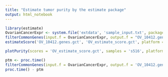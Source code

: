 ```yaml
---
title: "Estimate tumor purity by the estimate package"
output: html_notebook
---
```


```r
library(estimate)
OvarianCancerExpr <- system.file('extdata', 'sample_input.txt', package = 'estimate')
filterCommonGenes(input.f = OvarianCancerExpr, output.f = "OV_10412.genes.gct", id = 'GeneSymbol')
estimateScore('OV_10412.genes.gct', 'OV_estimate_score.gct', platform = 'affymetrix') -> d

plotPurity(scores = 'OV_estimate_score.gct', samples = 's516', platform = 'affymetrix')
```
```r
ptm <- proc.time()
filterCommonGenes(input.f = OvarianCancerExpr, output.f = 'OV_10412.genes.gct', id = 'GeneSymbol')
proc.time() - ptm
```


